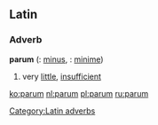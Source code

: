 ==Latin==
===Adverb===
'''parum''' ({{compar}}: [[minus]], {{super}}: [[minime]])
# very [[little]], [[insufficient]]

[[Category:Latin adverbs]]

[[ko:parum]]
[[nl:parum]]
[[pl:parum]]
[[ru:parum]]
